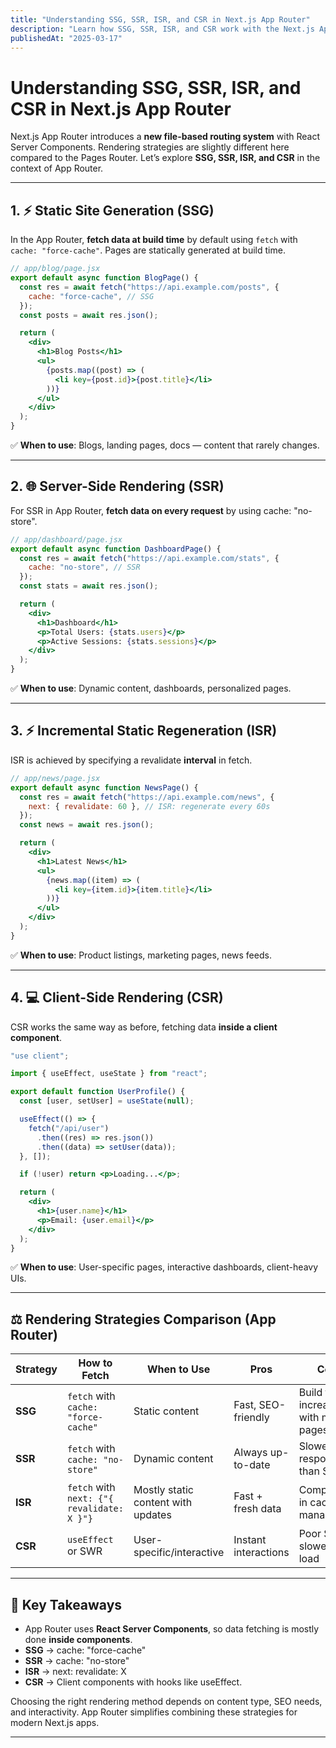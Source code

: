```yaml
---
title: "Understanding SSG, SSR, ISR, and CSR in Next.js App Router"
description: "Learn how SSG, SSR, ISR, and CSR work with the Next.js App Router, and when to use each rendering strategy for your applications."
publishedAt: "2025-03-17"
---
```


# Understanding SSG, SSR, ISR, and CSR in Next.js App Router

Next.js App Router introduces a **new file-based routing system** with React Server Components. Rendering strategies are slightly different here compared to the Pages Router. Let’s explore **SSG, SSR, ISR, and CSR** in the context of App Router.

---

## 1. ⚡ Static Site Generation (SSG)

In the App Router, **fetch data at build time** by default using `fetch` with `cache: "force-cache"`. Pages are statically generated at build time.

```jsx
// app/blog/page.jsx
export default async function BlogPage() {
  const res = await fetch("https://api.example.com/posts", {
    cache: "force-cache", // SSG
  });
  const posts = await res.json();

  return (
    <div>
      <h1>Blog Posts</h1>
      <ul>
        {posts.map((post) => (
          <li key={post.id}>{post.title}</li>
        ))}
      </ul>
    </div>
  );
}
```

✅ **When to use**: Blogs, landing pages, docs — content that rarely changes.

---

## 2. 🌐 Server-Side Rendering (SSR)

For SSR in App Router, **fetch data on every request** by using cache: "no-store".

```jsx
// app/dashboard/page.jsx
export default async function DashboardPage() {
  const res = await fetch("https://api.example.com/stats", {
    cache: "no-store", // SSR
  });
  const stats = await res.json();

  return (
    <div>
      <h1>Dashboard</h1>
      <p>Total Users: {stats.users}</p>
      <p>Active Sessions: {stats.sessions}</p>
    </div>
  );
}
```
✅ **When to use**: Dynamic content, dashboards, personalized pages.

---

## 3. ⚡ Incremental Static Regeneration (ISR)
ISR is achieved by specifying a revalidate **interval** in fetch.

```jsx
// app/news/page.jsx
export default async function NewsPage() {
  const res = await fetch("https://api.example.com/news", {
    next: { revalidate: 60 }, // ISR: regenerate every 60s
  });
  const news = await res.json();

  return (
    <div>
      <h1>Latest News</h1>
      <ul>
        {news.map((item) => (
          <li key={item.id}>{item.title}</li>
        ))}
      </ul>
    </div>
  );
}
```
✅ **When to use**: Product listings, marketing pages, news feeds.

---

## 4. 💻 Client-Side Rendering (CSR)
CSR works the same way as before, fetching data **inside a client component**.

```jsx
"use client";

import { useEffect, useState } from "react";

export default function UserProfile() {
  const [user, setUser] = useState(null);

  useEffect(() => {
    fetch("/api/user")
      .then((res) => res.json())
      .then((data) => setUser(data));
  }, []);

  if (!user) return <p>Loading...</p>;

  return (
    <div>
      <h1>{user.name}</h1>
      <p>Email: {user.email}</p>
    </div>
  );
}
```

✅ **When to use**: User-specific pages, interactive dashboards, client-heavy UIs.

---

## ⚖️ Rendering Strategies Comparison (App Router)

<table>
  <thead>
    <tr>
      <th>Strategy</th>
      <th>How to Fetch</th>
      <th>When to Use</th>
      <th>Pros</th>
      <th>Cons</th>
    </tr>
  </thead>
  <tbody>
    <tr>
      <td><strong>SSG</strong></td>
      <td><code>fetch</code> with <code>cache: "force-cache"</code></td>
      <td>Static content</td>
      <td>Fast, SEO-friendly</td>
      <td>Build time increases with many pages</td>
    </tr>
    <tr>
      <td><strong>SSR</strong></td>
      <td><code>fetch</code> with <code>cache: "no-store"</code></td>
      <td>Dynamic content</td>
      <td>Always up-to-date</td>
      <td>Slower response than SSG</td>
    </tr>
    <tr>
      <td><strong>ISR</strong></td>
      <td><code>fetch</code> with <code>next: {"{ revalidate: X }"}</code></td>
      <td>Mostly static content with updates</td>
      <td>Fast + fresh data</td>
      <td>Complexity in cache management</td>
    </tr>
    <tr>
      <td><strong>CSR</strong></td>
      <td><code>useEffect</code> or SWR</td>
      <td>User-specific/interactive</td>
      <td>Instant interactions</td>
      <td>Poor SEO, slower first load</td>
    </tr>
  </tbody>
</table>

---

## 🚀 Key Takeaways
- App Router uses **React Server Components**, so data fetching is mostly done **inside components**.
- **SSG** → cache: "force-cache"
- **SSR** → cache: "no-store"
- **ISR** → next: revalidate: X 
- **CSR** → Client components with hooks like useEffect.

Choosing the right rendering method depends on content type, SEO needs, and interactivity. App Router simplifies combining these strategies for modern Next.js apps.

---